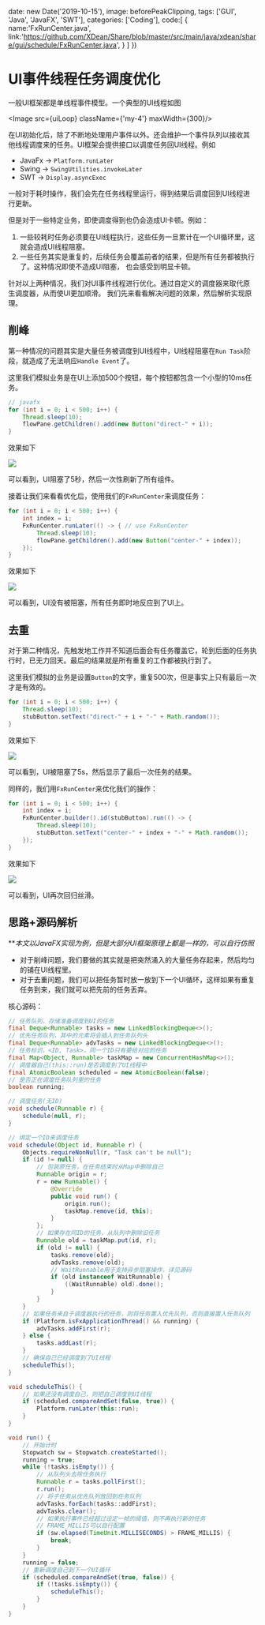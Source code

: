
  date: new Date('2019-10-15'),
  image: beforePeakClipping,
  tags: ['GUI', 'Java', 'JavaFX', 'SWT'],
  categories: ['Coding'],
  code:[
    {
      name:'FxRunCenter.java',
      link:'https://github.com/XDean/Share/blob/master/src/main/java/xdean/share/gui/schedule/FxRunCenter.java',
    }
  ]
})


# UI事件线程任务调度优化

一般UI框架都是单线程事件模型。一个典型的UI线程如图

<Image src={uiLoop} className={'my-4'} maxWidth={300}/>

在UI初始化后，除了不断地处理用户事件以外。还会维护一个事件队列以接收其他线程调度来的任务。UI框架会提供接口以调度任务回UI线程。例如

- JavaFx -> `Platform.runLater`
- Swing -> `SwingUtilities.invokeLater`
- SWT -> `Display.asyncExec`

一般对于耗时操作，我们会先在任务线程里运行，得到结果后调度回到UI线程进行更新。

但是对于一些特定业务，即使调度得到也仍会造成UI卡顿。例如：

1. 一些较耗时任务必须要在UI线程执行，这些任务一旦累计在一个UI循环里，这就会造成UI线程阻塞。
2. 一些任务其实是重复的，后续任务会覆盖前者的结果，但是所有任务都被执行了。这种情况即使不造成UI阻塞， 也会感受到明显卡顿。

针对以上两种情况，我们对UI事件线程进行优化。通过自定义的调度器来取代原生调度器，从而使UI更加顺滑。
我们先来看看解决问题的效果，然后解析实现原理。

## 削峰

第一种情况的问题其实是大量任务被调度到UI线程中，UI线程阻塞在`Run Task`阶段，就造成了无法响应`Handle Event`了。

这里我们模拟业务是在UI上添加500个按钮，每个按钮都包含一个小型的10ms任务。

```java
// javafx
for (int i = 0; i < 500; i++) {
    Thread.sleep(10);
    flowPane.getChildren().add(new Button("direct-" + i));
}
```

效果如下

<Image src={beforePeakClipping}/>

可以看到，UI阻塞了5秒，然后一次性刷新了所有组件。

接着让我们来看看优化后，使用我们的`FxRunCenter`来调度任务：

```java
for (int i = 0; i < 500; i++) {
    int index = i;
    FxRunCenter.runLater(() -> { // use FxRunCenter
        Thread.sleep(10);
        flowPane.getChildren().add(new Button("center-" + index));
    });
}
```

效果如下

<Image src={afterPeakClipping}/>

可以看到，UI没有被阻塞，所有任务即时地反应到了UI上。

## 去重

对于第二种情况，先触发地工作并不知道后面会有任务覆盖它，轮到后面的任务执行时，已无力回天。最后的结果就是所有重复的工作都被执行到了。

这里我们模拟的业务是设置`Button`的文字，重复500次，但是事实上只有最后一次才是有效的。

```java
for (int i = 0; i < 500; i++) {
    Thread.sleep(10);
    stubButton.setText("direct-" + i + "-" + Math.random());
}
```

效果如下

<Image src={beforeDeDuplication}/>

可以看到，UI被阻塞了5s，然后显示了最后一次任务的结果。

同样的，我们用`FxRunCenter`来优化我们的操作：

```java
for (int i = 0; i < 500; i++) {
    int index = i;
    FxRunCenter.builder().id(stubButton).run(() -> {
        Thread.sleep(10);
        stubButton.setText("center-" + index + "-" + Math.random());
    });
}
```

效果如下

<Image src={afterDeDuplication}/>

可以看到，UI再次回归丝滑。

## 思路+源码解析

**_本文以JavaFX实现为例，但是大部分UI框架原理上都是一样的，可以自行仿照_

- 对于削峰问题，我们要做的其实就是把突然涌入的大量任务存起来，然后均匀的铺在UI线程里。
- 对于去重问题，我们可以把任务暂时放一放到下一个UI循环，这样如果有重复任务到来，我们就可以把先前的任务丢弃。

核心源码：

```java
// 任务队列，存储准备调度到UI的任务
final Deque<Runnable> tasks = new LinkedBlockingDeque<>();
// 优先任务队列，其中的元素将会插入到任务队列头
final Deque<Runnable> advTasks = new LinkedBlockingDeque<>();
// 任务标识，<ID, Task>，同一个ID只有要给对应的任务
final Map<Object, Runnable> taskMap = new ConcurrentHashMap<>();
// 调度器自己(this::run)是否调度到了UI线程中
final AtomicBoolean scheduled = new AtomicBoolean(false);
// 是否正在调度任务队列里的任务
boolean running;

// 调度任务(无ID)
void schedule(Runnable r) {
    schedule(null, r);
}

// 绑定一个ID来调度任务
void schedule(Object id, Runnable r) {
    Objects.requireNonNull(r, "Task can't be null");
    if (id != null) {
        // 包装原任务，在任务结束时从Map中删除自己
        Runnable origin = r;
        r = new Runnable() {
            @Override
            public void run() {
                origin.run();
                taskMap.remove(id, this);
            }
        };
        // 如果存在同ID的任务，从队列中删除旧任务
        Runnable old = taskMap.put(id, r);
        if (old != null) {
            tasks.remove(old);
            advTasks.remove(old);
            // WaitRunnable用于支持异步阻塞操作，详见源码
            if (old instanceof WaitRunnable) {
                ((WaitRunnable) old).done();
            }
        }
    }
    // 如果任务来自于调度器执行的任务，则将任务置入优先队列，否则直接置入任务队列
    if (Platform.isFxApplicationThread() && running) {
        advTasks.addFirst(r);
    } else {
        tasks.addLast(r);
    }
    // 确保自己已经调度到了UI线程
    scheduleThis();
}

void scheduleThis() {
    // 如果还没有调度自己，则把自己调度到UI线程
    if (scheduled.compareAndSet(false, true)) {
        Platform.runLater(this::run);
    }
}

void run() {
    // 开始计时
    Stopwatch sw = Stopwatch.createStarted();
    running = true;
    while (!tasks.isEmpty()) {
        // 从队列头去除任务执行
        Runnable r = tasks.pollFirst();
        r.run();
        // 将子任务从优先队列放回到任务队列
        advTasks.forEach(tasks::addFirst);
        advTasks.clear();
        // 如果执行事件已经超过设定一帧的阈值，则不再执行新的任务
        // FRAME_MILLIS可以自行配置
        if (sw.elapsed(TimeUnit.MILLISECONDS) > FRAME_MILLIS) {
            break;
        }
    }
    running = false;
    // 重新调度自己到下一个UI循环
    if (scheduled.compareAndSet(true, false)) {
        if (!tasks.isEmpty()) {
            scheduleThis();
        }
    }
}
```